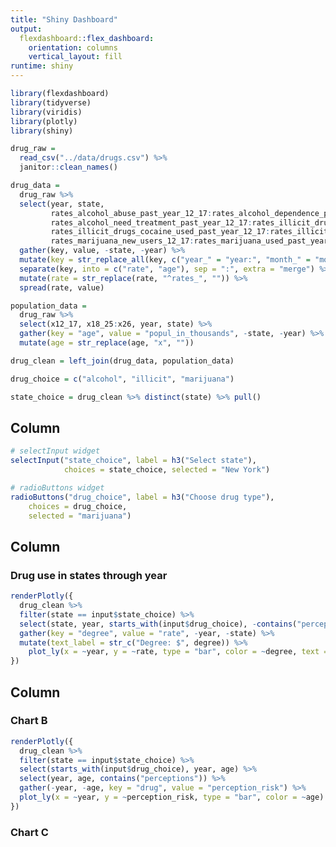 ```yaml
---
title: "Shiny Dashboard"
output: 
  flexdashboard::flex_dashboard:
    orientation: columns
    vertical_layout: fill
runtime: shiny
---
```


```r
library(flexdashboard)
library(tidyverse)
library(viridis)
library(plotly)
library(shiny)
```

```r
drug_raw =
  read_csv("../data/drugs.csv") %>%
  janitor::clean_names()

drug_data = 
  drug_raw %>%
  select(year, state,
         rates_alcohol_abuse_past_year_12_17:rates_alcohol_dependence_past_year_26,
         rates_alcohol_need_treatment_past_year_12_17:rates_illicit_drugs_abuse_past_month_26, 
         rates_illicit_drugs_cocaine_used_past_year_12_17:rates_illicit_drugs_need_treatment_past_year_26,
         rates_marijuana_new_users_12_17:rates_marijuana_used_past_year_26) %>%
  gather(key, value, -state, -year) %>% 
  mutate(key = str_replace_all(key, c("year_" = "year:", "month_" = "month:", "risk_" = "risk:", "users_" = "users:"))) %>%
  separate(key, into = c("rate", "age"), sep = ":", extra = "merge") %>%
  mutate(rate = str_replace(rate, "^rates_", "")) %>% 
  spread(rate, value)

population_data = 
  drug_raw %>% 
  select(x12_17, x18_25:x26, year, state) %>% 
  gather(key = "age", value = "popul_in_thousands", -state, -year) %>% 
  mutate(age = str_replace(age, "x", ""))

drug_clean = left_join(drug_data, population_data)
```


```r
drug_choice = c("alcohol", "illicit", "marijuana")

state_choice = drug_clean %>% distinct(state) %>% pull()  
```

Column {.sidebar}
-----------------------------------------------------------------------

```r
# selectInput widget
selectInput("state_choice", label = h3("Select state"),
            choices = state_choice, selected = "New York")

# radioButtons widget
radioButtons("drug_choice", label = h3("Choose drug type"),
    choices = drug_choice, 
    selected = "marijuana")
```

Column {data-width=650}
-----------------------------------------------------------------------

### Drug use in states through year

```r
renderPlotly({
  drug_clean %>% 
  filter(state == input$state_choice) %>%
  select(state, year, starts_with(input$drug_choice), -contains("perceptions")) %>% 
  gather(key = "degree", value = "rate", -year, -state) %>% 
  mutate(text_label = str_c("Degree: $", degree)) %>%   
    plot_ly(x = ~year, y = ~rate, type = "bar", color = ~degree, text = ~text_label)
})
```

Column {data-width=350}
-----------------------------------------------------------------------

### Chart B

```r
renderPlotly({
  drug_clean %>% 
  filter(state == input$state_choice) %>%
  select(starts_with(input$drug_choice), year, age) %>% 
  select(year, age, contains("perceptions")) %>% 
  gather(-year, -age, key = "drug", value = "perception_risk") %>% 
  plot_ly(x = ~year, y = ~perception_risk, type = "bar", color = ~age)
})
```

### Chart C

```r

```


